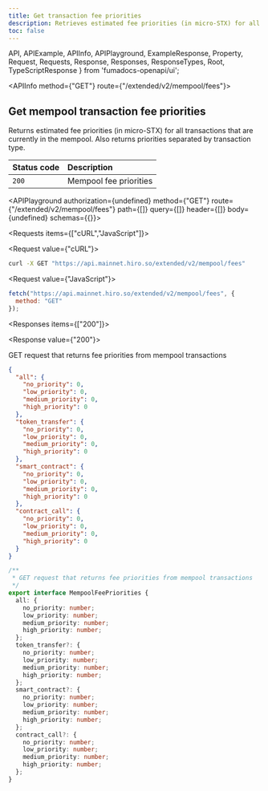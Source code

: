 ```yaml
---
title: Get transaction fee priorities
description: Retrieves estimated fee priorities (in micro-STX) for all transactions that are currently in the mempool. Also returns priorities separated by transaction type.
toc: false
---
```


  API,
  APIExample,
  APIInfo,
  APIPlayground,
  ExampleResponse,
  Property,
  Request,
  Requests,
  Response,
  Responses,
  ResponseTypes,
  Root,
  TypeScriptResponse
} from 'fumadocs-openapi/ui';

<Root>

<API>

<APIInfo method={"GET"} route={"/extended/v2/mempool/fees"}>

## Get mempool transaction fee priorities

Returns estimated fee priorities (in micro-STX) for all transactions that are currently in the mempool. Also returns priorities separated by transaction type.


| Status code | Description |
| :------ | :------ |
| `200` | Mempool fee priorities |

<APIPlayground authorization={undefined} method={"GET"} route={"/extended/v2/mempool/fees"} path={[]} query={[]} header={[]} body={undefined} schemas={{}}>

</APIPlayground>

</APIInfo>

<APIExample>

<Requests items={["cURL","JavaScript"]}>

<Request value={"cURL"}>

```bash
curl -X GET "https://api.mainnet.hiro.so/extended/v2/mempool/fees"
```

</Request>

<Request value={"JavaScript"}>

```js
fetch("https://api.mainnet.hiro.so/extended/v2/mempool/fees", {
  method: "GET"
});
```

</Request>

</Requests>

<Responses items={["200"]}>

<Response value={"200"}>

GET request that returns fee priorities from mempool transactions

<ResponseTypes>

<ExampleResponse>

```json
{
  "all": {
    "no_priority": 0,
    "low_priority": 0,
    "medium_priority": 0,
    "high_priority": 0
  },
  "token_transfer": {
    "no_priority": 0,
    "low_priority": 0,
    "medium_priority": 0,
    "high_priority": 0
  },
  "smart_contract": {
    "no_priority": 0,
    "low_priority": 0,
    "medium_priority": 0,
    "high_priority": 0
  },
  "contract_call": {
    "no_priority": 0,
    "low_priority": 0,
    "medium_priority": 0,
    "high_priority": 0
  }
}
```

</ExampleResponse>

<TypeScriptResponse>

```ts
/**
 * GET request that returns fee priorities from mempool transactions
 */
export interface MempoolFeePriorities {
  all: {
    no_priority: number;
    low_priority: number;
    medium_priority: number;
    high_priority: number;
  };
  token_transfer?: {
    no_priority: number;
    low_priority: number;
    medium_priority: number;
    high_priority: number;
  };
  smart_contract?: {
    no_priority: number;
    low_priority: number;
    medium_priority: number;
    high_priority: number;
  };
  contract_call?: {
    no_priority: number;
    low_priority: number;
    medium_priority: number;
    high_priority: number;
  };
}
```

</TypeScriptResponse>

</ResponseTypes>

</Response>

</Responses>

</APIExample>

</API>

</Root>